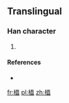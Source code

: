 ==Translingual==

===Han character===
{{Han char|rn=75|rad=木|as=12|sn=16|four=|canj=DNGG}}

# {{defn|Han|sort=木12}}

====References====
* {{Han ref|kx=0555.311|dj=0945.140|hdz=21297.011|uh=6A7B|ud=27259}}

[[fr:橻]]
[[pl:橻]]
[[zh:橻]]